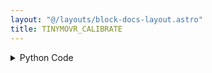 ```yaml
---
layout: "@/layouts/block-docs-layout.astro"
title: TINYMOVR_CALIBRATE
---
```



<PythonDocsDisplay docstring={docstring} />
<AppDisplay app={app} blockName="TINYMOVR_CALIBRATE" client:visible />

<details>
<summary>Python Code</summary>
```python
from flojoy import flojoy, TextBlob

import can, traceback
from tinymovr.tee import init_tee, destroy_tee
from tinymovr.config import get_bus_config, create_device


@flojoy(deps={"tinymovr": "1.6.2"})
def TINYMOVR_CALIBRATE() -> TextBlob:
    """Discover and calibrate a connected tinymovr BLDC driver through a CANine USB-to-CAN controller.

    Parameters
    ----------
    None

    Returns
    -------
    TextBlob
        Traceback error
    """

    bitrate = 1000000
    params = get_bus_config(["canine", "slcan_disco"])
    params["bitrate"] = bitrate
    tb = ""

    try:
        with can.Bus(**params) as bus:
            init_tee(can.Bus(**params))
            tm = create_device(node_id=1)
            tm.controller.calibrate()
            destroy_tee()
    except:
        tb = traceback.format_exc()

    return TextBlob(text_blob=tb)

```
[Find this Flojoy Block on GitHub](https://github.com/flojoy-ai/blocks/blob/main/blocks/IO/MOTION/MOTOR_DRIVERS/BLDC/TINYMOVR/TINYMOVR_CALIBRATE/TINYMOVR_CALIBRATE.py)
</details>


## Example
